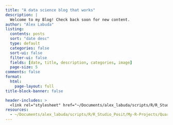 ```yaml
---
title: "A data science blog that works"
description: |
  Welcome to my Blog! Check back soon for new content.
author: "Alex Labuda"
listing:
  contents: posts
  sort: "date desc"
  type: default
  categories: false
  sort-ui: false
  filter-ui: false
  fields: [date, title, description, categories, image]
  page-size: 5
comments: false
format: 
  html: 
    page-layout: full
title-block-banner: false

header-includes: >
  <link rel="stylesheet" href="~/Documents/alex_labuda/scripts/R/R_Studio_Posit/My-R-Projects/Quarto-Blog/assests/listing-defaults.css">
resources:
  - ~/Documents/alex_labuda/scripts/R/R_Studio_Posit/My-R-Projects/Quarto-Blog/assests/listing-defaults.css
---
```


<!-- # Series -->

<!-- ##### [ggplot2-series](ggplot-series.html) -->

<!-- This series contains a great deal of tips, tricks and packages  -->

<!-- that you can use to level up your ggplot game. -->
